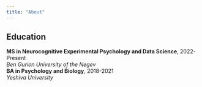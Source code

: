 ```yaml
---
title: "About"
---
```


## **Education**

| **MS in Neurocognitive Experimental Psychology and Data Science**, 2022-Present
| *Ben Gurion University of the Negev*

| **BA in Psychology and Biology**, 2018-2021
| *Yeshiva University*
